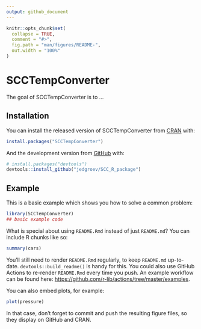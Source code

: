 ```yaml
---
output: github_document
---
```


<!-- README.md is generated from README.Rmd. Please edit that file -->

```r
knitr::opts_chunk$set(
  collapse = TRUE,
  comment = "#>",
  fig.path = "man/figures/README-",
  out.width = "100%"
)
```

# SCCTempConverter

<!-- badges: start -->
<!-- badges: end -->

The goal of SCCTempConverter is to ...

## Installation

You can install the released version of SCCTempConverter from [CRAN](https://CRAN.R-project.org) with:

``` r
install.packages("SCCTempConverter")
```

And the development version from [GitHub](https://github.com/) with:

``` r
# install.packages("devtools")
devtools::install_github("jedgroev/SCC_R_package")
```
## Example

This is a basic example which shows you how to solve a common problem:

```r
library(SCCTempConverter)
## basic example code
```

What is special about using `README.Rmd` instead of just `README.md`? You can include R chunks like so:

```r
summary(cars)
```

You'll still need to render `README.Rmd` regularly, to keep `README.md` up-to-date. `devtools::build_readme()` is handy for this. You could also use GitHub Actions to re-render `README.Rmd` every time you push. An example workflow can be found here: <https://github.com/r-lib/actions/tree/master/examples>.

You can also embed plots, for example:

```r
plot(pressure)
```

In that case, don't forget to commit and push the resulting figure files, so they display on GitHub and CRAN.
